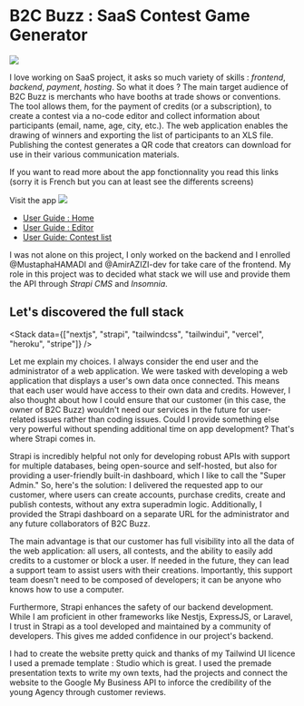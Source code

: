 
<Breadcrumb parent="Projects" name="B2C Buzz : SaaS Contest Game Generator" />

# B2C Buzz : SaaS Contest Game Generator

<Image src="/img/b2c-buzz.png" width={800} height={0} />

I love working on SaaS project, it asks so much variety of skills : _frontend_, _backend_, _payment_, _hosting_. So what it does ?
The main target audience of B2C Buzz is merchants who have booths at trade shows or conventions. The tool allows them, for the payment of credits (or a subscription), to create a contest via a no-code editor and collect information about participants (email, name, age, city, etc.). The web application enables the drawing of winners and exporting the list of participants to an XLS file. Publishing the contest generates a QR code that creators can download for use in their various communication materials.

If you want to read more about the app fonctionnality you read this links (sorry it is French but you can at least see the differents screens)

<Link href="https://b2cbuzz.fr" target="_blank">
	Visit the app
</Link>

<Image src={EditorDesign} width={700} />

<ul>
	<li>
		<a href="https://www.b2cbuzz.fr/guides/accueil.pdf" target="_blank">
			User Guide : Home
		</a>
	</li>
	<li>
		<a href="https://www.b2cbuzz.fr/guides/editeur.pdf" target="_blank">
			User Guide : Editor
		</a>
	</li>
	<li>
		<a href="https://www.b2cbuzz.fr/guides/liste-des-jeux.pdf" target="_blank">
			User Guide: Contest list
		</a>
	</li>
</ul>

I was not alone on this project, I only worked on the backend and I enrolled <Link href="https://github.com/MustaphaHAMADI" target="_blank">@MustaphaHAMADI</Link> and <Link href="https://github.com/AmirAZIZI-dev" target="_blank">@AmirAZIZI-dev</Link> for take care of the frontend.
My role in this project was to decided what stack we will use and provide them the API through _Strapi CMS_ and _Insomnia_.

## Let's discovered the full stack

<Stack data={["nextjs", "strapi", "tailwindcss", "tailwindui", "vercel", "heroku", "stripe"]} />

Let me explain my choices. I always consider the end user and the administrator of a web application. We were tasked with developing a web application that displays a user's own data once connected. This means that each user would have access to their own data and credits. However, I also thought about how I could ensure that our customer (in this case, the owner of B2C Buzz) wouldn't need our services in the future for user-related issues rather than coding issues. Could I provide something else very powerful without spending additional time on app development? That's where Strapi comes in.

Strapi is incredibly helpful not only for developing robust APIs with support for multiple databases, being open-source and self-hosted, but also for providing a user-friendly built-in dashboard, which I like to call the "Super Admin." So, here's the solution: I delivered the requested app to our customer, where users can create accounts, purchase credits, create and publish contests, without any extra superadmin logic. Additionally, I provided the Strapi dashboard on a separate URL for the administrator and any future collaborators of B2C Buzz.

The main advantage is that our customer has full visibility into all the data of the web application: all users, all contests, and the ability to easily add credits to a customer or block a user. If needed in the future, they can lead a support team to assist users with their creations. Importantly, this support team doesn't need to be composed of developers; it can be anyone who knows how to use a computer.

Furthermore, Strapi enhances the safety of our backend development. While I am proficient in other frameworks like Nestjs, ExpressJS, or Laravel, I trust in Strapi as a tool developed and maintained by a community of developers. This gives me added confidence in our project's backend.

I had to create the website pretty quick and thanks of my Tailwind UI licence I used a premade template : <Link href="https://tailwindui.com/templates/studio" target="_blank">Studio</Link> which is great. I used the premade presentation texts to write my own texts, had the projects and connect the website to the Google My Business API to inforce the credibility of the young Agency through customer reviews.
